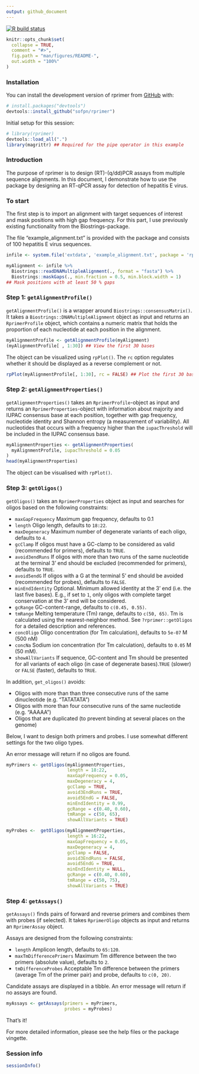 ```yaml
---
output: github_document
---
```


<!-- README.md is generated from README.Rmd. Please edit that file -->

  <!-- badges: start -->
  [![R build status](https://github.com/sofpn/rprimer/workflows/R-CMD-check/badge.svg)](https://github.com/sofpn/rprimer/actions)
  <!-- badges: end -->

```r
knitr::opts_chunk$set(
  collapse = TRUE,
  comment = "#>",
  fig.path = "man/figures/README-",
  out.width = "100%"
)
```

### Installation

You can install the development version of rprimer 
from [GitHub](https://github.com/) with:

  ``` r
# install.packages("devtools")
devtools::install_github("sofpn/rprimer")
```
Initial setup for this session: 

``` r
# library(rprimer)
devtools::load_all(".")
library(magrittr) ## Required for the pipe operator in this example
```

### Introduction 

The purpose of rprimer is to design (RT)-(q/dd)PCR assays from multiple 
sequence alignments. In this document, I demonstrate how to use the package 
by designing an RT-qPCR assay for detection of hepatitis E virus. 

### To start

The first step is to import an alignment with target sequences of interest and 
mask positions with high gap frequency. For this part, I use previously 
existing functionality from the Biostrings-package. 

The file "example_alignment.txt" is provided with the package and consists of 100
hepatitis E virus sequences. 

```r
infile <- system.file('extdata', 'example_alignment.txt', package = 'rprimer')

myAlignment <- infile %>%
  Biostrings::readDNAMultipleAlignment(., format = "fasta") %>%
  Biostrings::maskGaps(., min.fraction = 0.5, min.block.width = 1) 
## Mask positions with at least 50 % gaps 
```

### Step 1: `getAlignmentProfile()` 

`getAlignmentProfile()` is a wrapper around `Biostrings::consensusMatrix()`. 
It takes a `Biostrings::DNAMultipleAlignment` object as input and returns 
an `RprimerProfile` object, which contains a numeric matrix that 
holds the proportion of each nucleotide at each position in the alignment. 

```r
myAlignmentProfile <- getAlignmentProfile(myAlignment)
(myAlignmentProfile[ , 1:30]) ## View the first 30 bases 
```

The object can be visualized using `rpPlot()`. 
The `rc` option regulates whether it
should be displayed as a reverse complement or not. 

```r
rpPlot(myAlignmentProfile[, 1:30], rc = FALSE) ## Plot the first 30 bases 
```

### Step 2: `getAlignmentProperties()`

`getAlignmentProperties()` takes an `RprimerProfile`-object as input and 
returns an `RprimerProperties`-object with information about majority and IUPAC
consensus base at each position, together with gap frequency, 
nucleotide identity and Shannon entropy (a measurement of variability). All 
nucleotides that occurs with a frequency higher than the `iupacThreshold` 
will be included in the IUPAC consensus base. 

```r
myAlignmentProperties <- getAlignmentProperties(
  myAlignmentProfile, iupacThreshold = 0.05 
)
head(myAlignmentProperties)
```
The object can be visualised with `rpPlot()`. 

### Step 3: `getOligos()`

`getOligos()` takes an `RprimerProperties` object as input and searches 
for oligos based on the following constraints: 

* `maxGapFrequency` Maximum gap frequency, defaults to 0.1 
* `length` Oligo length, defaults to `18:22`.
* `maxDegeneracy` Maximum number of degenerate variants of each oligo, 
defaults to `4`. 
* `gcClamp` If oligos must have a GC-clamp to be considered as valid
(recommended for primers), defaults to `TRUE`. 
* `avoid3endRuns` If oligos with more than two runs of the same nucleotide at 
the terminal 3' end should be excluded (recommended for primers), 
defaults to `TRUE`.
* `avoid5endG` If oligos with a G at the terminal 5' end should be avoided 
(recommended for probes), defaults to `FALSE`.
* `minEndIdentity` Optional. Minimum allowed identity at the 3' end 
(i.e. the last five bases). E.g., if set to `1`, only oligos with complete 
target conservation at the 3' end will be considered.
* `gcRange` GC-content-range, defaults to `c(0.45, 0.55)`.
* `tmRange` Melting temperature (Tm) range, defaults to `c(50, 65)`. 
Tm is calculated using the nearest-neighbor method. See `?rprimer::getOligos` 
for a detailed description and references.
* `concOligo` Oligo concentration (for Tm calculation), 
defaults to `5e-07` M (500 nM)
* `concNa` Sodium ion concentration (for Tm calculation), 
defaults to `0.05` M (50 mM).
* `showAllVariants` If sequence, GC-content and Tm should be presented for 
all variants of each oligo (in case of degenerate bases).`TRUE`
(slower) or `FALSE` (faster), defaults to `TRUE`. 

In addition, `get_oligos()` avoids:

* Oligos with more than than three consecutive runs of the same dinucleotide 
(e.g. "TATATATA")
* Oligos with more than four consecutive runs of the same nucleotide 
(e.g. "AAAAA")
* Oligos that are duplicated (to prevent binding at several places on the genome)

Below, I want to design both primers and probes. I use somewhat different 
settings for the two oligo types.

An error message will return if no oligos are found. 

``` r
myPrimers <- getOligos(myAlignmentProperties,
                       length = 18:22,
                       maxGapFrequency = 0.05,
                       maxDegeneracy = 4,
                       gcClamp = TRUE,
                       avoid3EndRuns = TRUE,
                       avoid5EndG = FALSE,
                       minEndIdentity = 0.99,
                       gcRange = c(0.40, 0.60),
                       tmRange = c(50, 65),
                       showAllVariants = TRUE)

myProbes <-  getOligos(myAlignmentProperties,
                       length = 16:22,
                       maxGapFrequency = 0.05,
                       maxDegeneracy = 4,
                       gcClamp = FALSE,
                       avoid3EndRuns = FALSE,
                       avoid5EndG = TRUE,
                       minEndIdentity = NULL,
                       gcRange = c(0.40, 0.60),
                       tmRange = c(50, 75),
                       showAllVariants = TRUE)
```

### Step 4: `getAssays()`
`getAssays()` finds pairs of forward and reverse primers and combines them with
probes (if selected). It takes `RprimerOligo` objects as input and returns an
`RprimerAssay` object. 

Assays are designed from the following constraints: 

  * `length` Amplicon length, defaults to `65:120`.
  * `maxTmDifferencePrimers` Maximum Tm difference between the two primers 
  (absolute value), defaults to `2`.
  * `tmDifferenceProbes` Acceptable Tm difference between the primers 
  (average Tm of the primer pair) and probe, defaults to `c(0, 20)`.

Candidate assays are displayed in a tibble. 
An error message will return if no assays are found.

```r
myAssays <- getAssays(primers = myPrimers, 
                      probes = myProbes)
```


That's it!  

For more detailed information, please see the help files or the package vingette.

### Session info 

```r
sessionInfo()
```

